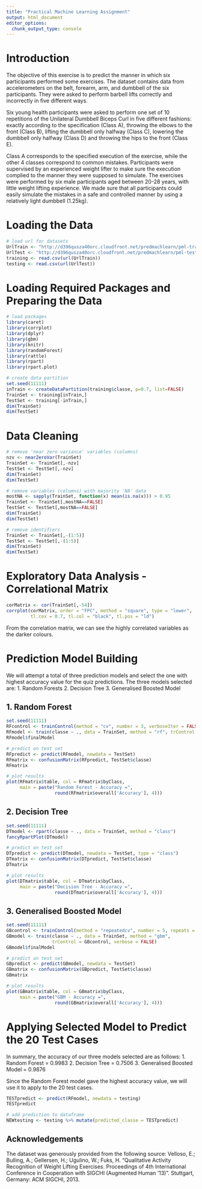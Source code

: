 ---
title: "Practical Machine Learning Assignment"
output: html_document
editor_options: 
  chunk_output_type: console
---

# Introduction
The objective of this exercise is to predict the manner in which six participants
performed some exercises. The dataset contains data from accelerometers on the
belt, forearm, arm, and dumbbell of the six participants. They were asked to perform 
barbell lifts correctly and incorrectly in five different ways.

Six young health participants were asked to perform one set of 10 repetitions of 
the Unilateral Dumbbell Biceps Curl in five different fashions: exactly according 
to the specification (Class A), throwing the elbows to the front (Class B), lifting 
the dumbbell only halfway (Class C), lowering the dumbbell only halfway (Class D) 
and throwing the hips to the front (Class E).

Class A corresponds to the specified execution of the exercise, while the other 
4 classes correspond to common mistakes. Participants were supervised by an experienced 
weight lifter to make sure the execution complied to the manner they were supposed 
to simulate. The exercises were performed by six male participants aged between 20-28 years, 
with little weight lifting experience. We made sure that all participants could easily 
simulate the mistakes in a safe and controlled manner by using a relatively light dumbbell (1.25kg).

# Loading the Data
```{r data,echo=TRUE}
# load url for datasets
UrlTrain <- "http://d396qusza40orc.cloudfront.net/predmachlearn/pml-training.csv"
UrlTest <- "http://d396qusza40orc.cloudfront.net/predmachlearn/pml-testing.csv"
training <- read.csv(url(UrlTrain))
testing <- read.csv(url(UrlTest))
```

# Loading Required Packages and Preparing the Data
```{r setup,echo=TRUE}
# load packages
library(caret)
library(corrplot)
library(dplyr)
library(gbm)
library(knitr)
library(randomForest)
library(rattle)
library(rpart)
library(rpart.plot)

# create data partition
set.seed(11111)
inTrain <- createDataPartition(training$classe, p=0.7, list=FALSE)
TrainSet <- training[inTrain,]
TestSet <- training[-inTrain,]
dim(TrainSet)
dim(TestSet)
```

# Data Cleaning
```{r clean,echo=TRUE}
# remove 'near zero variance' variables (columns)
nzv <- nearZeroVar(TrainSet)
TrainSet <- TrainSet[,-nzv]
TestSet <- TestSet[,-nzv]
dim(TrainSet)
dim(TestSet)

# remove variables (columns) with majority 'NA' data
mostNA <- sapply(TrainSet, function(x) mean(is.na(x))) > 0.95
TrainSet <- TrainSet[,mostNA==FALSE]
TestSet <- TestSet[,mostNA==FALSE]
dim(TrainSet)
dim(TestSet)

# remove identifiers
TrainSet <- TrainSet[,-(1:5)]
TestSet <- TestSet[,-(1:5)]
dim(TrainSet)
dim(TestSet)
```

# Exploratory Data Analysis - Correlational Matrix
```{r corr,echo=TRUE}
corMatrix <- cor(TrainSet[,-54])
corrplot(corMatrix, order = "FPC", method = "square", type = "lower", 
         tl.cex = 0.7, tl.col = "black", tl.pos = "ld")
```
From the correlation matrix, we can see the highly correlated variables as the
darker colours.

# Prediction Model Building
We will attempt a total of three prediction models and select the one with highest
accuracy value for the quiz predictions. The three models selected are:
1. Random Forests
2. Decision Tree
3. Generalised Boosted Model

## 1. Random Forest
```{r rf,echo=TRUE}
set.seed(11111)
RFcontrol <- trainControl(method = "cv", number = 3, verboseIter = FALSE)
RFmodel <- train(classe ~ ., data = TrainSet, method = "rf", trControl = RFcontrol)
RFmodel$finalModel

# predict on test set
RFpredict <- predict(RFmodel, newdata = TestSet)
RFmatrix <- confusionMatrix(RFpredict, TestSet$classe)
RFmatrix

# plot results
plot(RFmatrix$table, col = RFmatrix$byClass, 
     main = paste("Random Forest - Accuracy =",                                     
                  round(RFmatrix$overall['Accuracy'], 4)))
```

## 2. Decision Tree
```{r tree,echo=TRUE}
set.seed(11111)
DTmodel <- rpart(classe ~ ., data = TrainSet, method = "class")
fancyRpartPlot(DTmodel)

# predict on test set
DTpredict <- predict(DTmodel, newdata = TestSet, type = "class")
DTmatrix <- confusionMatrix(DTpredict, TestSet$classe)
DTmatrix

# plot results
plot(DTmatrix$table, col = DTmatrix$byClass, 
     main = paste("Decision Tree - Accuracy =",                                     
                  round(DTmatrix$overall['Accuracy'], 4)))
```

## 3. Generalised Boosted Model
```{r gbm,echo=TRUE}
set.seed(11111)
GBcontrol <- trainControl(method = "repeatedcv", number = 5, repeats = 1)
GBmodel <- train(classe ~ ., data = TrainSet, method = "gbm", 
                 trControl = GBcontrol, verbose = FALSE)
GBmodel$finalModel

# predict on test set
GBpredict <- predict(GBmodel, newdata = TestSet)
GBmatrix <- confusionMatrix(GBpredict, TestSet$classe)
GBmatrix

# plot results
plot(GBmatrix$table, col = GBmatrix$byClass, 
     main = paste("GBM - Accuracy =",                                     
                  round(GBmatrix$overall['Accuracy'], 4)))
```

# Applying Selected Model to Predict the 20 Test Cases
In summary, the accuracy of our three models selected are as follows:
1. Random Forest = 0.9983
2. Decision Tree = 0.7506
3. Generalised Boosted Model = 0.9876

Since the Random Forest model gave the highest accuracy value, we will use it
to apply to the 20 test cases.
```{r test,echo=TRUE}
TESTpredict <- predict(RFmodel, newdata = testing)
TESTpredict

# add prediction to dataframe
NEWtesting <- testing %>% mutate(predicted_classe = TESTpredict)
```

## Acknowledgements
The dataset was generously provided from the following source:
Velloso, E.; Bulling, A.; Gellersen, H.; Ugulino, W.; Fuks, H. 
“Qualitative Activity Recognition of Weight Lifting Exercises. Proceedings of 4th 
International Conference in Cooperation with SIGCHI (Augmented Human ’13)”. 
Stuttgart, Germany: ACM SIGCHI, 2013.
